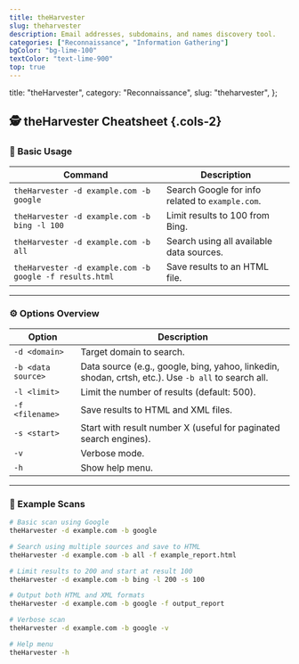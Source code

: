 ```yaml
---
title: theHarvester
slug: theharvester
description: Email addresses, subdomains, and names discovery tool.
categories: ["Reconnaissance", "Information Gathering"]
bgColor: "bg-lime-100"
textColor: "text-lime-900"
top: true
---
```


  title: "theHarvester",
  category: "Reconnaissance",
  slug: "theharvester",
};

## 🕵️ theHarvester Cheatsheet {.cols-2}

### 🧩 Basic Usage

| Command                                                 | Description                                      |
| ------------------------------------------------------- | ------------------------------------------------ |
| `theHarvester -d example.com -b google`                 | Search Google for info related to `example.com`. |
| `theHarvester -d example.com -b bing -l 100`            | Limit results to 100 from Bing.                  |
| `theHarvester -d example.com -b all`                    | Search using all available data sources.         |
| `theHarvester -d example.com -b google -f results.html` | Save results to an HTML file.                    |

---

### ⚙️ Options Overview

| Option             | Description                                                                                         |
| ------------------ | --------------------------------------------------------------------------------------------------- |
| `-d <domain>`      | Target domain to search.                                                                            |
| `-b <data source>` | Data source (e.g., google, bing, yahoo, linkedin, shodan, crtsh, etc.). Use `-b all` to search all. |
| `-l <limit>`       | Limit the number of results (default: 500).                                                         |
| `-f <filename>`    | Save results to HTML and XML files.                                                                 |
| `-s <start>`       | Start with result number X (useful for paginated search engines).                                   |
| `-v`               | Verbose mode.                                                                                       |
| `-h`               | Show help menu.                                                                                     |

---

### 🧪 Example Scans

```bash
# Basic scan using Google
theHarvester -d example.com -b google

# Search using multiple sources and save to HTML
theHarvester -d example.com -b all -f example_report.html

# Limit results to 200 and start at result 100
theHarvester -d example.com -b bing -l 200 -s 100

# Output both HTML and XML formats
theHarvester -d example.com -b google -f output_report

# Verbose scan
theHarvester -d example.com -b google -v

# Help menu
theHarvester -h
```
